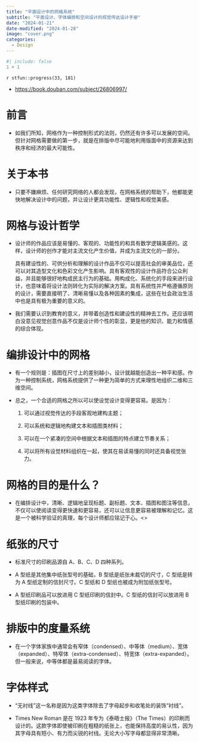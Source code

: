 ```yaml
---
title: "平面设计中的网格系统"
subtitle: "平面设计、字体编排和空间设计的视觉传达设计手册"
date: "2024-01-21"
date-modified: "2024-01-28"
image: "cover.png"
categories: 
  - Design
---
```


```r
#| include: false
1 + 1
```

::: {.callout-note title='Progress'}
`r stfun::progress(33, 181)`

<!-- 读后感：[读《管理行为》](https://shitao5.org/posts/glxw/)。 -->
:::

::: {.callout-tip title="Learning Source"}
- <https://book.douban.com/subject/26806997/>
:::

# 前言

- <p>如我们所知，网格作为一种控制形式的法则，仍然还有许多可以发展的空间。但针对网格需要做的第一步，就是在排版中尽可能地利用版面中的资源来达到秩序和经济的最大可能性。</p>
 
# 关于本书

- <p>只要不嫌麻烦、任何研究网络的人都会发现，在网格系统的帮助下，他都能更快地解决设计中的问题，并让设计更具功能性、逻辑性和视觉美感。</p>

# 网格与设计哲学

- 设计师的作品应该是易懂的、客观的、功能性的和具有数学逻辑美感的。这样，设计师的创作才能对主流文化产生价值，并成为主流文化的一部分。
    
  具有建设性的、可供分析和理解的设计作品不仅可以提高社会的审美品位，还可以对其造型文化和色彩文化产生影响。具有客观性的设计作品符合公众利益，并且能够很好地构成民主行为的基础。用构成化、系统化的手段来进行设计，也意味着将设计法则转化为实际的解决方案。具有系统性并严格遵循原则的设计，需要直接明了、清晰易懂以及各种因素的集成，这些在社会政治生活中也是具有极为重要的意义的。

- 我们需要认识到教育的意义，并带着创造性和建设性的精神去工作。还应该明白没意见视觉创意作品不仅是设计师个性的彰显，更是他的知识、能力和情感的综合体现。

# 编排设计中的网格

- 有一个规则是：插图在尺寸上的差别越小，设计就越能创造出一种平和感。作为一种控制系统，网格系统提供了一种更为简单的方式来理性地组织二维和三维空间。 

- 总之，一个合适的网格之所以可以使设觉设计变得更容易。是因为：
  
  1. 可以通过视觉传达的手段客观地建构主题；
  
  1. 可以系统和逻辑地构建文本和插图类材料；
  
  1. 可以在一个紧凑的空间中根据文本和插图的特点建立节奏关系；
  
  1. 可以将所有设觉材料组织在一起，使其在易读易懂的同时还具备视觉张力。
 
# 网格的目的是什么？

- <p>在编排设计中，清晰、逻辑地呈现标题、副标题、文本、插图和图注等信息，不仅可以使阅读变得更快速和更容易，还可以让信息更容易被理解和记忆。这是一个被科学验证的真理，每个设计师都应铭记于心。<\p>

# 纸张的尺寸

- 标准尺寸的印刷品源自 A、B、C、D 四种系列。

- A 型纸是其他集中纸张型号的基础，B 型纸是纸张未裁切的尺寸，C 型纸是转为 A 型纸定制的信封尺寸。C 型纸和 D 型纸也被成为附加纸张型号。

- A 型纸印刷品可以放进用 C 型纸印刷的信封中。C 型纸的信封可以放进用 B 型纸印刷的包装中。

# 排版中的度量系统

- <p>在一个字体家族中通常会有窄体（condensed）、中等体（medium）、宽体（expanded）、特窄体（extra-condensed）、特宽体（extra-expanded）。但一般来说，中等体都是最易阅读的字体。</p>

# 字体样式

- “无衬线”这一名称是因为这类字体除去了字母起步和收笔处的装饰“衬线”。

- Times New Roman 是在 1923 年专为《泰晤士报》（The Times）的印刷而设计的。这款字体即使被印刷在粗糙的纸张上，也能保持高度的易认性，因为其字母具有短小、有力而尖锐的衬线。无论大小写字母都显得非常清晰。















